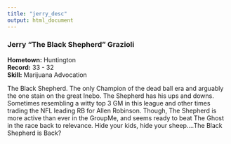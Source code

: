 ```yaml
---
title: "jerry_desc"
output: html_document
---
```

### Jerry "The Black Shepherd" Grazioli
**Hometown:** Huntington  
**Record:** 33 - 32  
**Skill:** Marijuana Advocation

The Black Shepherd. The only Champion of the dead ball era and arguably the one stain on the great Inebo. The Shepherd has his ups and downs. Sometimes resembling a witty top 3 GM in this league and other times trading the NFL leading RB for Allen Robinson. Though, The Shepherd is more active than ever in the GroupMe, and seems ready to beat The Ghost in the race back to  relevance. Hide your kids, hide your sheep....The Black Shepherd is Back? 